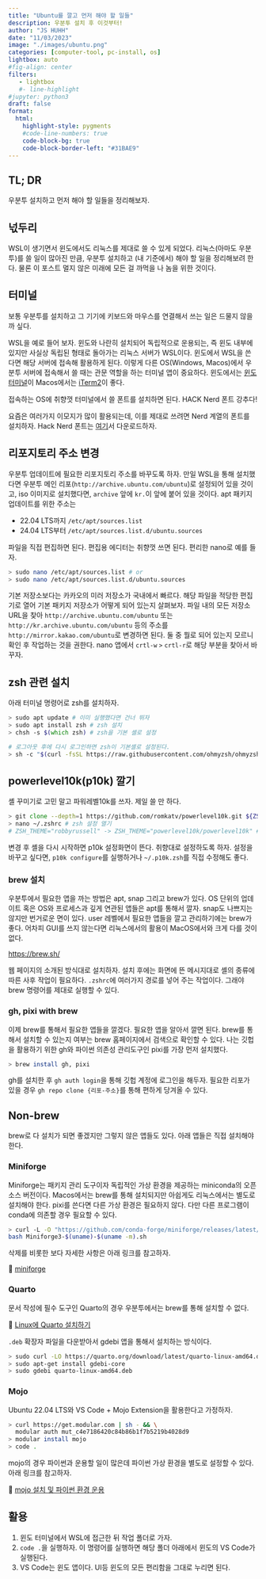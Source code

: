 ```yaml
---
title: "Ubuntu를 깔고 먼저 해야 할 일들" 
description: 우분투 설치 후 이것부터!   
author: "JS HUHH"
date: "11/03/2023"
image: "./images/ubuntu.png"
categories: [computer-tool, pc-install, os]
lightbox: auto
#fig-align: center
filters:
   - lightbox
   #- line-highlight
#jupyter: python3
draft: false
format:
  html:
    highlight-style: pygments
    #code-line-numbers: true
    code-block-bg: true
    code-block-border-left: "#31BAE9"
---
```


## TL; DR
우분투 설치하고 먼저 해야 할 일들을 정리해보자.   

## 넋두리 
WSL이 생기면서 윈도에서도 리눅스를 제대로 쓸 수 있게 되었다. 리눅스(아마도 우분투)를 쓸 일이 많아진 만큼, 우분투 설치하고 (내 기준에서) 해야 할 일을 정리해보려 한다. 물론 이 포스트 멀지 않은 미래에 모든 걸 까먹을 나 놈을 위한 것이다. 

## 터미널 

보통 우분투를 설치하고 그 기기에 키보드와 마우스를 연결해서 쓰는 일은 드물지 않을까 싶다. 

WSL을 예로 들어 보자. 윈도와 나란히 설치되어 독립적으로 운용되는, 즉 윈도 내부에 있지만 사실상 독립된 형태로 돌아가는 리눅스 서버가 WSL이다. 윈도에서 WSL을 쓴다면 해당 서버에 접속해 활용하게 된다. 이렇게 다른 OS(Windows, Macos)에서 우분투 서버에 접속해서 쓸 때는 관문 역할을 하는 터미널 앱이 중요하다. 윈도에서는 [윈도 터미널](https://learn.microsoft.com/ko-kr/windows/terminal/install)이 Macos에서는 [iTerm2](https://iterm2.com/)이 좋다. 

접속하는 OS에 취향껏 터미널에서 쓸 폰트를 설치하면 된다. HACK Nerd 폰트 강추다! 

:::{.column-margin}
요즘은 여러가지 이모지가 많이 활용되는데, 이를 제대로 쓰려면 Nerd 계열의 폰트를 설치하자. Hack Nerd 폰트는 [여기](https://www.nerdfonts.com/font-downloads)서 다운로드하자. 
:::

## 리포지토리 주소 변경 

우분투 업데이트에 필요한 리포지토리 주소를 바꾸도록 하자. 만일 WSL을 통해 설치했다면 우분투 메인 리포(`http://archive.ubuntu.com/ubuntu`)로 설정되어 있을 것이고, iso 이미지로 설치했다면, `archive` 앞에 `kr.`이 앞에 붙어 있을 것이다. apt 패키지 업데이트를 위한 주소는 

- 22.04 LTS까지 `/etc/apt/sources.list` 
- 24.04 LTS부터 `/etc/apt/sources.list.d/ubuntu.sources`

파일을 직접 편집하면 된다. 편집용 에디터는 취향껏 쓰면 된다. 편리한 nano로 예를 들자. 

```zsh
> sudo nano /etc/apt/sources.list # or
> sudo nano /etc/apt/sources.list.d/ubuntu.sources
```

기본 저장소보다는 카카오의 미러 저장소가 국내에서 빠르다. 해당 파일을 적당한 편집기로 열어 기본 패키지 저장소가 어떻게 되어 있는지 살펴보자. 파일 내의 모든 저장소 URL을 찾아 `http://archive.ubuntu.com/ubuntu` 또는 `http://kr.archive.ubuntu.com/ubuntu` 등의 주소를 `http://mirror.kakao.com/ubuntu`로 변경하면 된다. 둘 중 뭘로 되어 있는지 모르니 확인 후 작업하는 것을 권한다. nano 앱에서 `crtl-w` `>`  `crtl-r`로 해당 부분을 찾아서 바꾸자.  

## zsh 관련 설치 

아래 터미널 명령어로 zsh를 설치하자. 

```zsh
> sudo apt update # 이미 실행했다면 건너 뛰자 
> sudo apt install zsh # zsh 설치
> chsh -s $(which zsh) # zsh을 기본 셸로 설정

# 로그아웃 후에 다시 로그인하면 zsh이 기본셸로 설정된다. 
> sh -c "$(curl -fsSL https://raw.githubusercontent.com/ohmyzsh/ohmyzsh/master/tools/install.sh)" # oh my zsh을 설치하자. 
```

## powerlevel10k(p10k) 깔기 

셸 꾸미기로 고민 말고 파워레벨10k를 쓰자. 제일 쓸 만 하다. 

```zsh
> git clone --depth=1 https://github.com/romkatv/powerlevel10k.git ${ZSH_CUSTOM:-$HOME/.oh-my-zsh/custom}/themes/powerlevel10k # p10k 끌어오기 
> nano ~/.zshrc # zsh 설정 열기 
# ZSH_THEME="robbyrussell" -> ZSH_THEME="powerlevel10k/powerlevel10k" # 테마를 p10k로 바꾸자 
```

변경 후 셸을 다시 시작하면 p10k 설정화면이 뜬다. 취향대로 설정하도록 하자. 설정을 바꾸고 싶다면, `p10k configure`를 실행하거나 `~/.p10k.zsh`를 직접 수정해도 좋다. 

### brew 설치 

우분투에서 필요한 앱을 까는 방법은 apt, snap 그리고 brew가 있다. OS 단위의 업데이트 혹은 OS와 프로세스과 깊게 연관된 앱들은 apt를 통해서 깔자. snap도 나쁘지는 않지만 번거로운 면이 있다. user 레벨에서 필요한 앱들을 깔고 관리하기에는 brew가 좋다. 어차피 GUI를 쓰지 않는다면 리눅스에서의 활용이 MacOS에서와 크게 다를 것이 없다. 

<https://brew.sh/>

웹 페이지의 소개된 방식대로 설치하자. 설치 후에는 화면에 뜬 메시지대로 셸의 종류에 따른 사후 작업이 필요하다. `.zshrc`에 여러가지 경로를 넣어 주는 작업이다. 그래야 brew 명령어를 제대로 실행할 수 있다. 

### gh, pixi with brew 

이제 brew를 통해서 필요한 앱들을 깔겠다. 필요한 앱을 알아서 깔면 된다. brew를 통해서 설치할 수 있는지 여부는 brew 홈페이지에서 검색으로 확인할 수 있다. 나는 깃헙을 활용하기 위한 gh와 파이썬 의존성 관리도구인 pixi를 가장 먼저 설치했다. 

```zsh
> brew install gh, pixi 
```

gh를 설치한 후 `gh auth login`을 통해 깃헙 계정에 로그인을 해두자. 필요한 리포가 있을 경우 `gh repo clone {리포-주소}`를 통해 편하게 당겨올 수 있다. 

## Non-brew

brew로 다 설치가 되면 좋겠지만 그렇지 않은 앱들도 있다. 아래 앱들은 직접 설치해야 한다. 

### Miniforge 

Miniforge는 패키지 관리 도구이자 독립적인 가상 환경을 제공하는 miniconda의 오픈소스 버전이다. Macos에서는 brew를 통해 설치되지만 아쉽게도 리눅스에서는 별도로 설치해야 한다. pixi를 쓴다면 다른 가상 환경은 필요하지 않다. 다만 다른 프로그램이 conda에 의존할 경우 필요할 수 있다. 

```zsh
> curl -L -O "https://github.com/conda-forge/miniforge/releases/latest/download/Miniforge3-$(uname)-$(uname -m).sh"
bash Miniforge3-$(uname)-$(uname -m).sh
```

삭제를 비롯한 보다 자세한 사항은 아래 링크를 참고하자.

🔗 [miniforge](https://github.com/conda-forge/miniforge)

### Quarto 

문서 작성에 필수 도구인 Quarto의 경우 우분투에서는 brew를 통해 설치할 수 없다. 

🔗 [Linux에 Quarto 설치하기](https://docs.posit.co/resources/install-quarto/#__tabbed_1_2)

`.deb` 확장자 파일을 다운받아서 gdebi 앱을 통해서 설치하는 방식이다. 

```zsh
> sudo curl -LO https://quarto.org/download/latest/quarto-linux-amd64.deb #deb 다운로드 
> sudo apt-get install gdebi-core
> sudo gdebi quarto-linux-amd64.deb
```

### Mojo 

Ubuntu 22.04 LTS와 VS Code + Mojo Extension을 활용한다고 가정하자. 

```zsh
> curl https://get.modular.com | sh - && \
  modular auth mut_c4e7186420c84b86b1f7b5219b4028d9
> modular install mojo
> code .
```

mojo의 경우 파이썬과 운용할 일이 많은데 파이썬 가상 환경을 별도로 설정할 수 있다. 아래 링크를 참고하자. 

🔗 [mojo 설치 및 파이썬 환경 운용](https://github.com/anarinsk/setup_mojo)

## 활용 

1. 윈도 터미널에서 WSL에 접근한 뒤 작업 폴더로 가자. 
2. `code .`을 실행하자. 이 명령어를 실행하면 해당 폴더 아래에서 윈도의 VS Code가 실행된다. 
3. VS Code는 윈도 앱이다. UI등 윈도의 모든 편리함을 그대로 누리면 된다. 